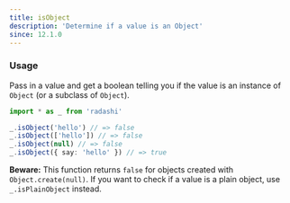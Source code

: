 ```yaml
---
title: isObject
description: 'Determine if a value is an Object'
since: 12.1.0
---
```


### Usage

Pass in a value and get a boolean telling you if the value is an instance of `Object` (or a subclass of `Object`).

```ts
import * as _ from 'radashi'

_.isObject('hello') // => false
_.isObject(['hello']) // => false
_.isObject(null) // => false
_.isObject({ say: 'hello' }) // => true
```

**Beware:** This function returns `false` for objects created with `Object.create(null)`. If you want to check if a value is a plain object, use `_.isPlainObject` instead.
